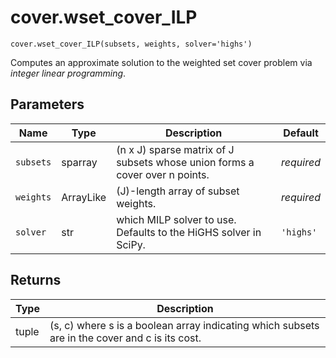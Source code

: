 # cover.wset_cover_ILP { #geomcover.cover.wset_cover_ILP }

`cover.wset_cover_ILP(subsets, weights, solver='highs')`

Computes an approximate solution to the weighted set cover problem via *integer linear programming*.

## Parameters

| Name      | Type      | Description                                                                 | Default    |
|-----------|-----------|-----------------------------------------------------------------------------|------------|
| `subsets` | sparray   | (n x J) sparse matrix of J subsets whose union forms a cover over n points. | _required_ |
| `weights` | ArrayLike | (J)-length array of subset weights.                                         | _required_ |
| `solver`  | str       | which MILP solver to use. Defaults to the HiGHS solver in SciPy.            | `'highs'`  |

## Returns

| Type   | Description                                                                                    |
|--------|------------------------------------------------------------------------------------------------|
| tuple  | (s, c) where s is a boolean array indicating which subsets are in the cover and c is its cost. |